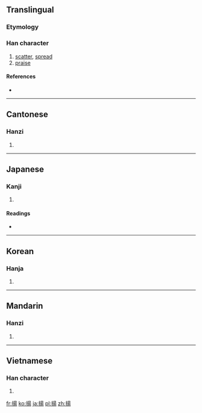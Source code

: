 {{also|扬}}
==Translingual==

===Etymology===
{{Han compound|手|昜|c1=s|c2=p|t1=hand|ls=psc}}

===Han character===
{{Han char|rn=64|rad=手|as=09|sn=12|four=5602<sub>7</sub>|canj=手日一竹 (QAMH)}}

# [[scatter]], [[spread]]
# [[praise]]

====References====
* {{Han ref|kx=0442.080|dkj=12355|dj=0793.100|hdz=31914.110|uh=63DA|ud=25562|bh=B4AD|bd=46253}}

----

==Cantonese==

===Hanzi===
{{yue-hanzi|jyut=|y=yeung4|sim=扬}}

# {{defn|lang=yue|sort=手09}}

----

==Japanese==

===Kanji===
{{ja-kanji|grade=c|rs=手09}}

# {{defn|lang=ja|sort=手09}}

====Readings====
* {{ja-readings|on=[[よう]] (yō)|kun=[[あげる]] (ageru), [[あがる]] (agaru), [[あげ]] (age)}}

----

==Korean==

===Hanja===
{{ko-hanja|hangeul=양|eumhun={{Kore|오를 양}}, {{Kore|날릴 양}}|rv=yang|mr=yang|y=yang}}

# {{defn|lang=ko|sort=手09}}

----

==Mandarin==

===Hanzi===
{{cmn-hanzi|sim=扬|pin=[[yáng]] ([[yang2]])|wg=yang<sup>2</sup>}}

# {{defn|lang=cmn|sort=手09}}

----

==Vietnamese==

===Han character===
{{vi-hantu|[[dương]], [[dang]], [[dàng]], [[giàng]], [[dâng]], [[duồng]], [[nhàng]]|rs=手09}}

# {{defn|lang=vi|sort=手09}}

[[fr:揚]]
[[ko:揚]]
[[ja:揚]]
[[pl:揚]]
[[zh:揚]]